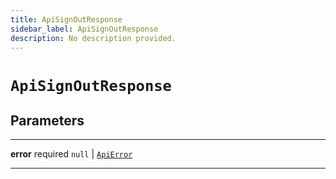 ```yaml
---
title: ApiSignOutResponse
sidebar_label: ApiSignOutResponse
description: No description provided.
---
```


# `ApiSignOutResponse`

## Parameters

---

**<span className="parameter-name">error</span>** <span className="optional-status">required</span> `null` | [`ApiError`](/reference/docgen/javascript/auth/types/api-error)

---
